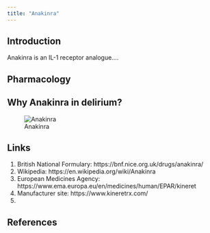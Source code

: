 ```yaml
---
title: "Anakinra"
---
```

## Introduction
Anakinra is an IL-1 receptor analogue.... 

## Pharmacology

## Why Anakinra in delirium?

![Anakinra](anakinra_covid.jpg){fig-align="center"}

## Links

1.  British National Formulary: https://bnf.nice.org.uk/drugs/anakinra/ 
2.  Wikipedia: https://en.wikipedia.org/wiki/Anakinra
3.  European Medicines Agency: https://www.ema.europa.eu/en/medicines/human/EPAR/kineret
4.  Manufacturer site: https://www.kineretrx.com/
5.  

## References


